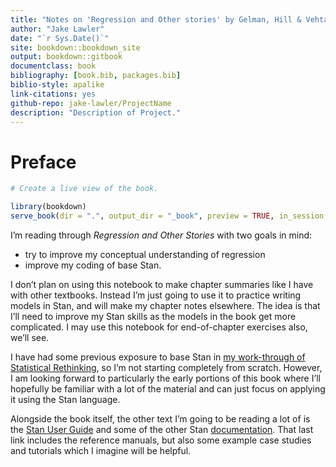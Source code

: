 ```yaml
--- 
title: "Notes on 'Regression and Other stories' by Gelman, Hill & Vehtari"
author: "Jake Lawler"
date: "`r Sys.Date()`"
site: bookdown::bookdown_site
output: bookdown::gitbook
documentclass: book
bibliography: [book.bib, packages.bib]
biblio-style: apalike
link-citations: yes
github-repo: jake-lawler/ProjectName
description: "Description of Project."
---
```


# Preface {-}

```r

# Create a live view of the book.

library(bookdown)
serve_book(dir = ".", output_dir = "_book", preview = TRUE, in_session = TRUE, quiet = FALSE)

```

I'm reading through *Regression and Other Stories* with two goals in mind:

* try to improve my conceptual understanding of regression
* improve my coding of base Stan.

I don't plan on using this notebook to make chapter summaries like I have with other textbooks. Instead I'm just going to use it to practice writing models in Stan, and will make my chapter notes elsewhere. The idea is that I'll need to improve my Stan skills as the models in the book get more complicated. I may use this notebook for end-of-chapter exercises also, we'll see.

I have had some previous exposure to base Stan in [my work-through of Statistical Rethinking](https://jake-lawler.github.io/rethinking/), so I'm not starting completely from scratch. However, I am looking forward to particularly the early portions of this book where I'll hopefully be familiar with a lot of the material and can just focus on applying it using the Stan language.

Alongside the book itself, the other text I'm going to be reading a lot of is the [Stan User Guide](https://mc-stan.org/docs/2_29/stan-users-guide/index.html) and some of the other Stan [documentation](https://mc-stan.org/users/documentation/). That last link includes the reference manuals, but also some example case studies and tutorials which I imagine will be helpful.


